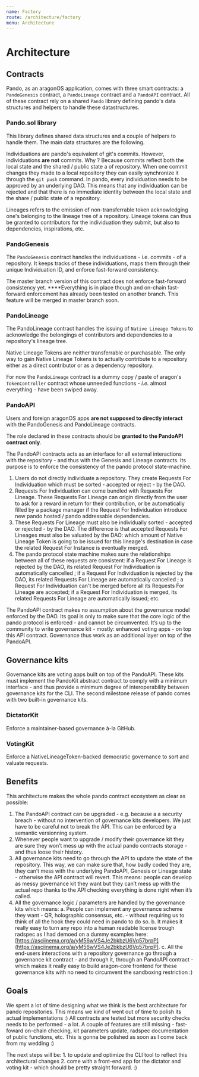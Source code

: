 ```yaml
---
name: Factory
route: /architecture/factory
menu: Architecture
---
```


# Architecture

## Contracts

Pando, as an aragonOS application, comes with three smart contracts: a `PandoGenesis` contract, a `PandoLineage` contract and a `PandoAPI` contract. All of these contract rely on a shared `Pando` library defining pando's data structures and helpers to handle these datastructures.

### Pando.sol library

This library defines shared data structures and a couple of helpers to handle them. The main data structures are the following.


Individuations are pando's equivalent of git's commits. However, individuations **are not** commits. Why ? Because commits reflect both the local state and the shared / public state a of repository. When one commit changes they made to a local repository they can easily synchronize it through the `git push` command. In pando, every individuation needs to be approved by an underlying DAO. This means that any individuation can be rejected and that there is no immediate identity between the local state and the share / public state of a repository.

Lineages refers to the emission of non-transferrable token acknowledging one's belonging to the lineage tree of a repository. Lineage tokens can thus be granted to contributors for the individuation they submit, but also to dependencies, inspirations, etc.


### PandoGenesis

The `PandoGenesis` contract handles the individuations - i.e. commits - of a repository. It keeps tracks of these individuations, maps them through their unique Individuation ID, and enforce fast-forward consistency.

The master branch version of this contract does not enforce fast-forward consistency yet. ****Everything is in place though and on-chain fast-forward enforcement has already been tested on another branch. This feature will be merged in master branch soon.

### PandoLineage

The PandoLineage contract handles the issuing of `Native Lineage Tokens` to acknowledge the belongings of contributors and dependencies to a repository's lineage tree.

Native Lineage Tokens are neither transferrable or purchasable. The only way to gain Native Lineage Tokens is to actually contribute to a repository either as a direct contributor or as a dependency repository.


For now the `PandoLineage` contract is a dummy copy / paste of aragon's `TokenController` contract whose unneeded functions - _i.e._ almost everything - have been swiped away.

### PandoAPI

Users and foreign aragonOS apps **are not supposed to directly interact** with the PandoGenesis and PandoLineage contracts.

The role declared in these contracts should be **granted to the PandoAPI contract only**.

The PandoAPI contracts acts as an interface for all external interactions with the repository - and thus with the Genesis and Lineage contracts. Its purpose is to enforce the consistency of the pando protocol state-machine.

1. Users do not directly individuate a repository. They create Requests For Individuation which must be sorted - accepted or reject - by the DAO.
2. Requests For Individuation can come bundled with Requests For Lineage. These Requests For Lineage can origin directly from the user to ask for a reward in return for their contribution, or be automatically filled by a package manager if the Request For Individuation introduce new pando hosted / pando addressable dependencies.
3. These Requests For Lineage must also be individually sorted - accepted or rejected - by the DAO. The difference is that accepted Requests For Lineages must also be valuated by the DAO:  which amount of Native Lineage Token is going to be issued for this lineage's destination in case the related Request For Instance is eventually merged.
4. The pando protocol state machine makes sure the relationships between all of these requests are consistent: if a Request For Lineage is rejected by the DAO, its related Request For Individuation is automatically cancelled ; if a Request For Individuation is rejected by the DAO, its related Requests For Lineage are automatically cancelled ; a Request For Individuation can't be merged before all its Requests For Lineage are accepted; if a Request For Individuation is merged, its related Requests For Lineage are automatically issued; etc.

The PandoAPI contract makes no assumption about the governance model enforced by the DAO. Its goal is only to make sure that the core logic of the pando protocol is enforced - and cannot be circumvented. It’s up to the community to write governance kit - mostly: enhanced voting apps - on top this API contract. Governance thus work as an additional layer on top of the PandoAPI.

## Governance kits

Governance kits are voting apps built on top of the PandoAPI. These kits must implement the PandoKit abstract contract to comply with a minimum interface - and thus provide a minimum degree of interoperability between governance kits for the CLI. The second milestone release of pando comes with two built-in governance kits.

### DictatorKit

Enforce a maintainer-based governance à-la GitHub.

### VotingKit

Enforce a NativeLineageToken-backed democratic governance to sort and valuate requests.

## Benefits

This architecture makes the whole pando contract ecosystem as clear as possible:

1. The PandoAPI contract can be upgraded - e.g. because a a security breach - without no intervention of governance kits developers. We just have to be careful not to break the API. This can be enforced by a semantic versionning system.
2. Whenever people want to upgrade / modify their governance kit they are sure they won’t mess up with the actual pando contracts storage - and thus loose their history.
3. All governance kits need to go through the API to update the state of the repository. This way, we can make sure that, how badly coded they are, they can’t mess with the underlying PandoAPI, Genesis or Lineage state - otherwise the API contract will revert. This means: people can develop as messy governance kit they want but they can’t mess up with the actual repo thanks to the API checking everything is done right when it’s called.
4. All the governance logic / parameters are handled by the governance kits which means: a. People can implement any governance scheme they want - QR, holographic consensus, etc. - without requiring us to think of all the hook they could need in pando to do so. b. It makes it really easy to turn any repo into a human readable license trough radspec as I had demoed on a dummy examples here: [https://asciinema.org/a/yM56wVS4Je2bkbzU6Vq57brpP](https://asciinema.org/a/yM56wVS4Je2bkbzU6Vq57brpP). c. All the end-users interactions with a repository governance go through a governance kit contract - and through it, through an PandoAPI contract - which makes it really easy to build aragon-core frontend for these governance kits with no need to circumvent the sandboxing restriction :\)

## Goals

We spent a lot of time designing what we think is the best architecture for pando repositories. This means we kind of went out of time to polish its actual implementations :\) All contracts are tested but more security checks needs to be performed - a lot. A couple of features are still missing - fast-foward on-chain checking, kit parameters update, radspec documentation of public functions, etc. This is gonna be polished as soon as I come back from my wedding :\)

The next steps will be: 1. to update and optimize the CLI tool to reflect this architectural changes 2. come with a front-end app for the dictator and voting kit - which should be pretty straight forward. :\)
